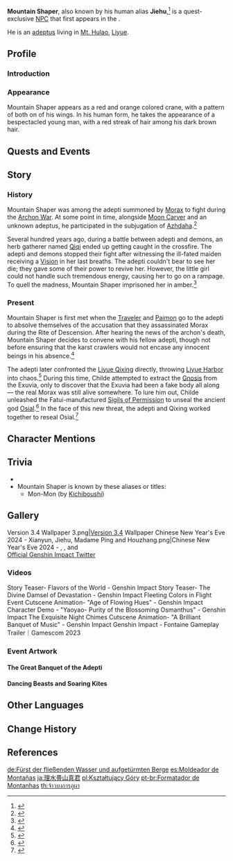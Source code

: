 {{Character Infobox
|region           = Liyue
|location         = Liyue
|type             = Quest NPC
|image            = <gallery>
NPC Mountain Shaper.png|Crane Form
NPC Jiehu.png|Human Form
</gallery>
|affiliation      = Adepti
|voiceCN          = [https://zh.moegirl.org.cn/淦子齐 Gan Ziqi ({{zh|淦子齐}})]<ref name="va">Bilibili: [https://www.bilibili.com/video/BV1dM411t7Ls {{zh|《原神》磬弦奏华夜活动过场动画-「虹歌灯宴」}}] (Video Description)</ref>
|voiceJP          = {{w|ja:田代哲哉|Tashiro Tetsuya ({{ja|田代哲哉}})}}<ref name="va" />
|title2           = Masked Bandit II<ref name="The Glede Returns to the Pavilion">{{Ref/Quest|The Glede Returns to the Pavilion (Quest)}}</ref>
}}
'''Mountain Shaper''', also known by his human alias '''Jiehu''',<ref name="The Orioles Bask in Spring, the Heavens Present Auspices">{{Ref/Quest|The Orioles Bask in Spring, the Heavens Present Auspices (Quest)}}</ref> is a quest-exclusive [[NPC]] that first appears in the {{Quest|Moulder of Mountains}}.

He is an [[adeptus]] living in [[Mt. Hulao]], [[Liyue]].

==Profile==
===Introduction===
{{Quote|The Mountain Shaper's power stems from both inner enlightenment and external knowledge. As the dragon spits that which turns to amber, and as the swallow regurgitates that which becomes its nest, so the adeptus harnessed the power of nature to build an amber prison.|Stone tablet on Mt. Hulao}}

===Appearance===
Mountain Shaper appears as a red and orange colored crane, with a pattern of both on of his wings. In his human form, he takes the appearance of a bespectacled young man, with a red streak of hair among his dark brown hair.

==Quests and Events==
{{Quests and Events
|The Stars Inscribe the Year's Wishes = cutscene
|Three to Get Ready, and Here We Go = cinematic
}}

==Story==
===History===
Mountain Shaper was among the adepti summoned by [[Morax]] to fight during the [[Archon War]]. At some point in time, alongside [[Moon Carver]] and an unknown adeptus, he participated in the subjugation of [[Azhdaha]].<ref>{{Ref/HEO|Hidden in Nameless Treasures}}</ref>

Several hundred years ago, during a battle between adepti and demons, an herb gatherer named [[Qiqi]] ended up getting caught in the crossfire. The adepti and demons stopped their fight after witnessing the ill-fated maiden receiving a [[Vision]] in her last breaths. The adepti couldn't bear to see her die; they gave some of their power to revive her. However, the little girl could not handle such tremendous energy, causing her to go on a rampage. To quell the madness, Mountain Shaper imprisoned her in amber.<ref>{{Ref/CS|Qiqi|4}}</ref>

===Present===
Mountain Shaper is first met when the [[Traveler]] and [[Paimon]] go to the adepti to absolve themselves of the accusation that they assassinated Morax during the Rite of Descension. After hearing the news of the archon's death, Mountain Shaper decides to convene with his fellow adepti, though not before ensuring that the karst crawlers would not encase any innocent beings in his absence.<ref>{{Ref/Quest|Moulder of Mountains}}</ref>

The adepti later confronted the [[Liyue Qixing]] directly, throwing [[Liyue Harbor]] into chaos.<ref>{{Ref/Quest|Solitary Fragrance}}</ref> During this time, Childe attempted to extract the [[Gnosis]] from the Exuvia, only to discover that the Exuvia had been a fake body all along &mdash; the real Morax was still alive somewhere. To lure him out, Childe unleashed the Fatui-manufactured [[Sigil of Permission|Sigils of Permission]] to unseal the ancient god [[Osial]].<ref>{{Ref/Quest|Heart of Glaze}}</ref> In the face of this new threat, the adepti and Qixing worked together to reseal Osial.<ref>{{Ref/Quest|Turning Point}}</ref>

{{Transclude|Moon Carver|events|section = 1}}

==Character Mentions==
{{Character Mentions}}

==Trivia==
* {{Furnishing Mentions}}
* Mountain Shaper is known by these aliases or titles:
** Mon-Mon (by [[Kichiboushi]])

==Gallery==
<gallery>
Version 3.4 Wallpaper 3.png|[[Version 3.4]] Wallpaper
Chinese New Year's Eve 2024 - Xianyun, Jiehu, Madame Ping and Houzhang.png|Chinese New Year's Eve 2024 - {{No Selflink|Xianyun}}, {{No Selflink|Jiehu}}, {{No Selflink|Madame Ping}} and {{No Selflink|Houzhang}}<br>[https://twitter.com/GenshinImpact/status/1755930658898407872 Official Genshin Impact Twitter]
</gallery>
===Videos===
<gallery>
Story Teaser- Flavors of the World - Genshin Impact
Story Teaser- The Divine Damsel of Devastation - Genshin Impact
Fleeting Colors in Flight Event Cutscene Animation- "Age of Flowing Hues" - Genshin Impact
Character Demo - "Yaoyao- Purity of the Blossoming Osmanthus" - Genshin Impact
The Exquisite Night Chimes Cutscene Animation- "A Brilliant Banquet of Music" - Genshin Impact
Genshin Impact - Fontaine Gameplay Trailer｜Gamescom 2023
</gallery>

===Event Artwork===
====The Great Banquet of the Adepti====
{{Main|The Great Banquet of the Adepti}}
{{Files by Character Gallery|The Great Banquet of the Adepti Images}}

====Dancing Beasts and Soaring Kites====
{{Main|Dancing Beasts and Soaring Kites}}
{{Files by Character Gallery|Dancing Beasts and Soaring Kites Images}}

==Other Languages==
{{Other Languages
|1_en      = Mountain Shaper
|1_zhs     = 理水叠山真君
|1_zhs_rm  = Lǐshuǐ Diéshān Zhēnjūn
|1_zht     = 理水疊山真君
|1_zht_rm  = Lǐshuǐ Diéshān Zhēnjūn
|1_zh_tl   = The Perfected Lord who Guides the Waters and Shapes the Mountains
|1_ja      = 理水畳山真君
|1_ja_rm   = Risui Jouzan Shinkun
|1_ja_tl   = The Perfected Lord who Guides the Waters and Shapes the Mountains{{Sino|ja}}
|1_ko      = 리수첩산진군
|1_ko_tl   = The Perfected Lord who Guides the Waters and Shapes the Mountains{{Sino|ko}}
|1_es      = Moldeador de Montañas
|1_es_tl   = Molder of Mountains
|1_fr      = Taille-Monts
|1_fr_tl   = Mountain Shaper
|1_ru      = Творец Гор
|1_ru_tl   = Mountain Creator
|1_th      = จ้าวบงการภูผา
|1_th_rm   = Cao Bongkan Phupha
|1_th_tl   = Lord who Commands the Mountains
|1_vi      = {{tt|Lí Thủy Điệp Sơn Chân Quân|理水叠山真君}}
|1_vi_tl   = The Perfected Lord who Guides the Waters and Shapes the Mountains{{Sino|vi}}
|1_de      = Fürst der fließenden Wasser und aufgetürmten Berge
|1_de_tl   = Prince of Flowing Water and Towering Mountains
|1_id      = Mountain Shaper
|1_pt      = Formatador de Montanha
|1_pt_tl   = Mountain Formatter
|1_tr      = Dağkesen
|1_tr_tl   = Mountaincutter
|1_it      = Formamontagne
|1_it_tl   = Mountainshaper
|2_en      = Jiehu
|2_zhs     = 接笏
|2_zhs_rm  = Jiēhù
|2_zht     = 接笏
|2_zht_rm  = Jiēhù
|2_ja      = 接笏
|2_ja_rm   = Sesshaku
|2_ko      = 접홀
|2_ko_rm   = 
|2_es      = Jiehu
|2_fr      = Jiehu
|2_ru      = Цзе Ху
|2_th      = Jiehu
|2_vi      = Jiehu
|2_de      = Jiehu
|2_id      = Jiehu
|2_pt      = Jiehu
|2_tr      = Jiehu
|2_it      = Jiehu
}}

==Change History==
{{Change History|1.0}}

==References==
{{Reflist|2}}

[[de:Fürst der fließenden Wasser und aufgetürmten Berge]]
[[es:Moldeador de Montañas]]
[[ja:理水畳山真君]]
[[pl:Kształtujący Góry]]
[[pt-br:Formatador de Montanhas]]
[[th:จ้าวบงการภูผา]]